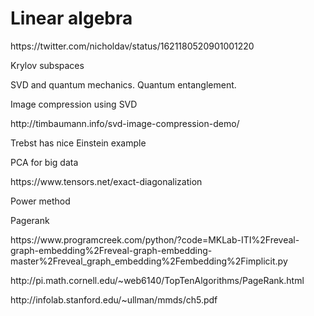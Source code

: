 # Linear algebra

https://twitter.com/nicholdav/status/1621180520901001220

Krylov subspaces

SVD and quantum mechanics. Quantum entanglement.

Image compression using SVD 

http://timbaumann.info/svd-image-compression-demo/

Trebst has nice Einstein example

PCA for big data

https://www.tensors.net/exact-diagonalization

Power method

Pagerank

https://www.programcreek.com/python/?code=MKLab-ITI%2Freveal-graph-embedding%2Freveal-graph-embedding-master%2Freveal_graph_embedding%2Fembedding%2Fimplicit.py

http://pi.math.cornell.edu/~web6140/TopTenAlgorithms/PageRank.html

http://infolab.stanford.edu/~ullman/mmds/ch5.pdf